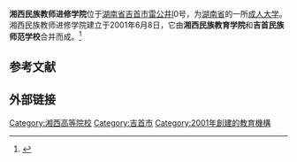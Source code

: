 '''湘西民族教师进修学院'''位于[[湖南省|湖南省]][[吉首市|吉首市]][[雷公井|雷公井]]l0号，为[[湖南省|湖南省]]的一所[[成人大学|成人大学]]。湘西民族教师进修学院建立于2001年6月8日，它由'''湘西民族教育学院'''和'''吉首民族师范学校'''合并而成。<ref>{{cite web |url=http://www.diyifanwen.com/college/hunangaoxiao/0711402241930139794.htm |title=湘西民族教师进修学院 |accessdate=2005年 |work= |publisher=第一范文网 |language=zh-cn |archive-date=2011-12-12 |archive-url=https://web.archive.org/web/20111212190002/http://diyifanwen.com/college/hunangaoxiao/0711402241930139794.htm |dead-url=no }}</ref>

==参考文献==
<div class="references-small">
<references></references>
</div>

== 外部链接 ==

{{湖南省高等院校}}

[[Category:湘西高等院校|Category:湘西高等院校]]
[[Category:吉首市|Category:吉首市]]
[[Category:2001年創建的教育機構|Category:2001年創建的教育機構]]